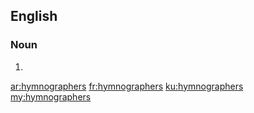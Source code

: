 ==English==

===Noun===
{{head|en|plural}}

# {{plural of|hymnographer|lang=en}}

[[ar:hymnographers]]
[[fr:hymnographers]]
[[ku:hymnographers]]
[[my:hymnographers]]